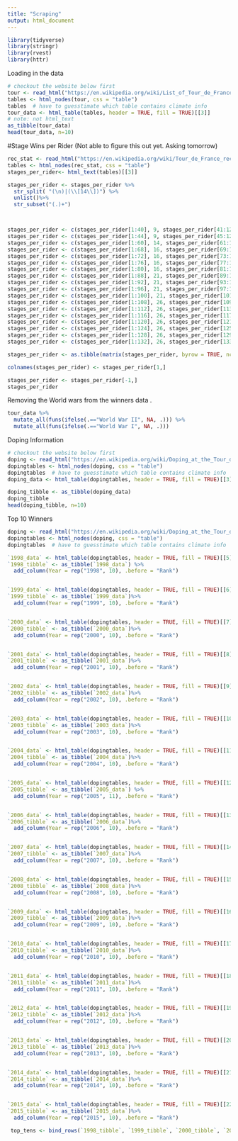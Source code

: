 ```yaml
---
title: "Scraping"
output: html_document
---
```

```r
library(tidyverse)
library(stringr)
library(rvest)
library(httr)
```

Loading in the data

```r
# checkout the website below first
tour <- read_html("https://en.wikipedia.org/wiki/List_of_Tour_de_France_general_classification_winners")
tables <- html_nodes(tour, css = "table") 
tables  # have to guesstimate which table contains climate info
tour_data <- html_table(tables, header = TRUE, fill = TRUE)[[3]]    
# note: not html_text
as_tibble(tour_data)
head(tour_data, n=10)
```


#Stage Wins per Rider
(Not able to figure this out yet. Asking tomorrow)

```r
rec_stat <- read_html("https://en.wikipedia.org/wiki/Tour_de_France_records_and_statistics#Stage_wins_per_rider")
tables <- html_nodes(rec_stat, css = "table") 
stages_per_rider<- html_text(tables)[[3]]

stages_per_rider <- stages_per_rider %>%
  str_split( "(\n)|(\\[14\\])") %>%
  unlist()%>%
  str_subset("(.)+")



stages_per_rider <- c(stages_per_rider[1:40], 9, stages_per_rider[41:121])
stages_per_rider <- c(stages_per_rider[1:44], 9, stages_per_rider[45:122])
stages_per_rider <- c(stages_per_rider[1:60], 14, stages_per_rider[61:123])
stages_per_rider <- c(stages_per_rider[1:68], 16, stages_per_rider[69:124])
stages_per_rider <- c(stages_per_rider[1:72], 16, stages_per_rider[73:125])
stages_per_rider <- c(stages_per_rider[1:76], 16, stages_per_rider[77:126])
stages_per_rider <- c(stages_per_rider[1:80], 16, stages_per_rider[81:127])
stages_per_rider <- c(stages_per_rider[1:88], 21, stages_per_rider[89:128])
stages_per_rider <- c(stages_per_rider[1:92], 21, stages_per_rider[93:129])
stages_per_rider <- c(stages_per_rider[1:96], 21, stages_per_rider[97:130])
stages_per_rider <- c(stages_per_rider[1:100], 21, stages_per_rider[101:128])
stages_per_rider <- c(stages_per_rider[1:108], 26, stages_per_rider[109:129])
stages_per_rider <- c(stages_per_rider[1:112], 26, stages_per_rider[113:130])
stages_per_rider <- c(stages_per_rider[1:116], 26, stages_per_rider[117:131])
stages_per_rider <- c(stages_per_rider[1:120], 26, stages_per_rider[121:132])
stages_per_rider <- c(stages_per_rider[1:124], 26, stages_per_rider[125:133])
stages_per_rider <- c(stages_per_rider[1:128], 26, stages_per_rider[129:134])
stages_per_rider <- c(stages_per_rider[1:132], 26, stages_per_rider[133:135])

stages_per_rider <- as.tibble(matrix(stages_per_rider, byrow = TRUE, ncol = 4))

colnames(stages_per_rider) <- stages_per_rider[1,]

stages_per_rider <- stages_per_rider[-1,]
stages_per_rider
```

Removing the World wars from the winners data .
```r
tour_data %>%
  mutate_all(funs(ifelse(.=="World War II", NA, .))) %>%
  mutate_all(funs(ifelse(.=="World War I", NA, .)))

```



Doping Information
```r
# checkout the website below first
doping <- read_html("https://en.wikipedia.org/wiki/Doping_at_the_Tour_de_France")
dopingtables <- html_nodes(doping, css = "table") 
dopingtables  # have to guesstimate which table contains climate info
doping_data <- html_table(dopingtables, header = TRUE, fill = TRUE)[[3]]    

doping_tibble <- as_tibble(doping_data)
doping_tibble
head(doping_tibble, n=10)
```


Top 10 Winners
```r
doping <- read_html("https://en.wikipedia.org/wiki/Doping_at_the_Tour_de_France")
dopingtables <- html_nodes(doping, css = "table") 
dopingtables  # have to guesstimate which table contains climate info

`1998_data` <- html_table(dopingtables, header = TRUE, fill = TRUE)[[5]]
`1998_tibble` <- as_tibble(`1998_data`) %>% 
  add_column(Year = rep("1998", 10), .before = "Rank")


`1999_data` <- html_table(dopingtables, header = TRUE, fill = TRUE)[[6]]
`1999_tibble` <- as_tibble(`1999_data`)%>% 
  add_column(Year = rep("1999", 10), .before = "Rank")


`2000_data` <- html_table(dopingtables, header = TRUE, fill = TRUE)[[7]]
`2000_tibble` <- as_tibble(`2000_data`)%>% 
  add_column(Year = rep("2000", 10), .before = "Rank")


`2001_data` <- html_table(dopingtables, header = TRUE, fill = TRUE)[[8]]
`2001_tibble` <- as_tibble(`2001_data`)%>% 
  add_column(Year = rep("2001", 10), .before = "Rank")


`2002_data` <- html_table(dopingtables, header = TRUE, fill = TRUE)[[9]]
`2002_tibble` <- as_tibble(`2002_data`)%>% 
  add_column(Year = rep("2002", 10), .before = "Rank")


`2003_data` <- html_table(dopingtables, header = TRUE, fill = TRUE)[[10]]
`2003_tibble` <- as_tibble(`2003_data`)%>% 
  add_column(Year = rep("2003", 10), .before = "Rank")


`2004_data` <- html_table(dopingtables, header = TRUE, fill = TRUE)[[11]]
`2004_tibble` <- as_tibble(`2004_data`)%>% 
  add_column(Year = rep("2004", 10), .before = "Rank")


`2005_data` <- html_table(dopingtables, header = TRUE, fill = TRUE)[[12]]
`2005_tibble` <- as_tibble(`2005_data`) %>% 
  add_column(Year = rep("2005", 11), .before = "Rank")


`2006_data` <- html_table(dopingtables, header = TRUE, fill = TRUE)[[13]]
`2006_tibble` <- as_tibble(`2006_data`)%>% 
  add_column(Year = rep("2006", 10), .before = "Rank")


`2007_data` <- html_table(dopingtables, header = TRUE, fill = TRUE)[[14]]
`2007_tibble` <- as_tibble(`2007_data`)%>% 
  add_column(Year = rep("2007", 10), .before = "Rank")


`2008_data` <- html_table(dopingtables, header = TRUE, fill = TRUE)[[15]]
`2008_tibble` <- as_tibble(`2008_data`)%>% 
  add_column(Year = rep("2008", 10), .before = "Rank")


`2009_data` <- html_table(dopingtables, header = TRUE, fill = TRUE)[[16]]
`2009_tibble` <- as_tibble(`2009_data`)%>% 
  add_column(Year = rep("2009", 10), .before = "Rank")


`2010_data` <- html_table(dopingtables, header = TRUE, fill = TRUE)[[17]]
`2010_tibble` <- as_tibble(`2010_data`)%>% 
  add_column(Year = rep("2010", 10), .before = "Rank")


`2011_data` <- html_table(dopingtables, header = TRUE, fill = TRUE)[[18]]
`2011_tibble` <- as_tibble(`2011_data`)%>% 
  add_column(Year = rep("2011", 10), .before = "Rank")


`2012_data` <- html_table(dopingtables, header = TRUE, fill = TRUE)[[19]]
`2012_tibble` <- as_tibble(`2012_data`)%>% 
  add_column(Year = rep("2012", 10), .before = "Rank")


`2013_data` <- html_table(dopingtables, header = TRUE, fill = TRUE)[[20]]
`2013_tibble` <- as_tibble(`2013_data`)%>% 
  add_column(Year = rep("2013", 10), .before = "Rank")


`2014_data` <- html_table(dopingtables, header = TRUE, fill = TRUE)[[21]]
`2014_tibble` <- as_tibble(`2014_data`)%>% 
  add_column(Year = rep("2014", 10), .before = "Rank")


`2015_data` <- html_table(dopingtables, header = TRUE, fill = TRUE)[[22]]
`2015_tibble` <- as_tibble(`2015_data`)%>% 
  add_column(Year = rep("2015", 10), .before = "Rank")

 top_tens <- bind_rows(`1998_tibble`, `1999_tibble`, `2000_tibble`, `2001_tibble`, `2002_tibble`, `2003_tibble`, `2004_tibble`, `2005_tibble`, `2006_tibble`, `2007_tibble`, `2008_tibble`, `2009_tibble`, `2010_tibble`, `2011_tibble`, `2012_tibble`, `2013_tibble`, `2014_tibble`, `2015_tibble`)
```



